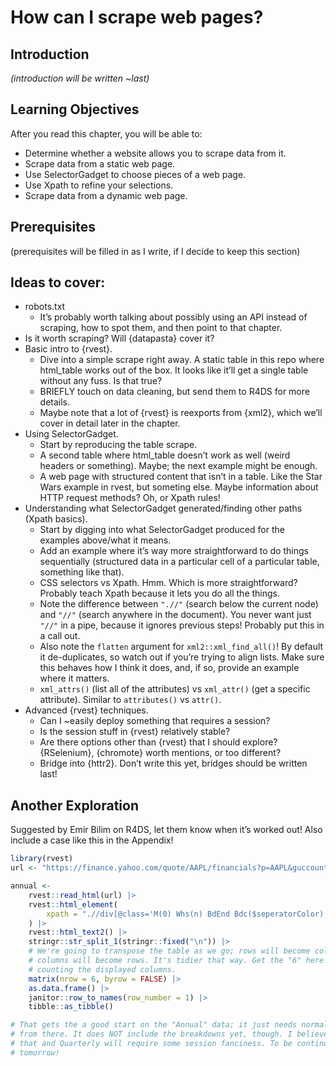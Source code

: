# How can I scrape web pages? {#sec-rvest}

## Introduction

*(introduction will be written \~last)*

## Learning Objectives

After you read this chapter, you will be able to:

-   Determine whether a website allows you to scrape data from it.
-   Scrape data from a static web page.
-   Use SelectorGadget to choose pieces of a web page.
-   Use Xpath to refine your selections.
-   Scrape data from a dynamic web page.

## Prerequisites

(prerequisites will be filled in as I write, if I decide to keep this section)

## Ideas to cover:

-   robots.txt
    -   It's probably worth talking about possibly using an API instead of scraping, how to spot them, and then point to that chapter.
-   Is it worth scraping? Will {datapasta} cover it?
-   Basic intro to {rvest}.
    -   Dive into a simple scrape right away. A static table in this repo where html_table works out of the box. It looks like it'll get a single table without any fuss. Is that true?
    -   BRIEFLY touch on data cleaning, but send them to R4DS for more details.
    -   Maybe note that a lot of {rvest} is reexports from {xml2}, which we'll cover in detail later in the chapter.
-   Using SelectorGadget.
    -   Start by reproducing the table scrape.
    -   A second table where html_table doesn't work as well (weird headers or something). Maybe; the next example might be enough.
    -   A web page with structured content that isn't in a table. Like the Star Wars example in rvest, but someting else. Maybe information about HTTP request methods? Oh, or Xpath rules!
-   Understanding what SelectorGadget generated/finding other paths (Xpath basics).
    -   Start by digging into what SelectorGadget produced for the examples above/what it means.
    -   Add an example where it's way more straightforward to do things sequentially (structured data in a particular cell of a particular table, something like that).
    -   CSS selectors vs Xpath. Hmm. Which is more straightforward? Probably teach Xpath because it lets you do all the things.
    -   Note the difference between `".//"` (search below the current node) and `"//"` (search anywhere in the document). You never want just `"//"` in a pipe, because it ignores previous steps! Probably put this in a call out.
    -   Also note the `flatten` argument for `xml2::xml_find_all()`! By default it de-duplicates, so watch out if you're trying to align lists. Make sure this behaves how I think it does, and, if so, provide an example where it matters.
    -   `xml_attrs()` (list all of the attributes) vs `xml_attr()` (get a specific attribute). Similar to `attributes()` vs `attr()`.
-   Advanced {rvest} techniques.
    -   Can I \~easily deploy something that requires a session?
    -   Is the session stuff in {rvest} relatively stable?
    -   Are there options other than {rvest} that I should explore? {RSelenium}, {chromote} worth mentions, or too different?
    -   Bridge into {httr2}. Don't write this yet, bridges should be written last!

## Another Exploration

Suggested by Emir Bilim on R4DS, let them know when it's worked out!
Also include a case like this in the Appendix!

```r
library(rvest)
url <- "https://finance.yahoo.com/quote/AAPL/financials?p=AAPL&guccounter=1"

annual <-
    rvest::read_html(url) |> 
    rvest::html_element(
        xpath = ".//div[@class='M(0) Whs(n) BdEnd Bdc($seperatorColor) D(itb)']"
    ) |> 
    rvest::html_text2() |> 
    stringr::str_split_1(stringr::fixed("\n")) |> 
    # We're going to transpose the table as we go; rows will become columns,
    # columns will become rows. It's tidier that way. Get the "6" here by
    # counting the displayed columns.
    matrix(nrow = 6, byrow = FALSE) |> 
    as.data.frame() |> 
    janitor::row_to_names(row_number = 1) |> 
    tibble::as_tibble()

# That gets the a good start on the "Annual" data; it just needs normal cleaning
# from there. It does NOT include the breakdowns yet, though. I believe both
# that and Quarterly will require some session fanciness. To be continued
# tomorrow!
```
